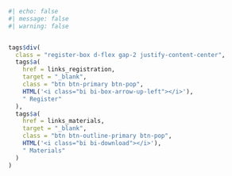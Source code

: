 ```r
#| echo: false
#| message: false
#| warning: false


tags$div(
  class = "register-box d-flex gap-2 justify-content-center",
  tags$a(
    href = links_registration,
    target = "_blank",
    class = "btn btn-primary btn-pop",
    HTML('<i class="bi bi-box-arrow-up-left"></i>'),
    " Register"
  ),
  tags$a(
    href = links_materials,
    target = "_blank",
    class = "btn btn-outline-primary btn-pop",
    HTML('<i class="bi bi-download"></i>'),
    " Materials"
  )
)
```


